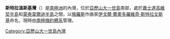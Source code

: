 {{coord|72|20|S|71|30|W|display=title}}

'''斯特拉溫斯基灣'''（{{lang-en|Stravinsky Inlet}}）是[[南極洲|南極洲]]的內灣，位於[[亞歷山大一世島|亞歷山大一世島]]南部，處於[[蕭士達高維契半島|蕭士達高維契半島]]和[[蒙泰韋爾迪半島|蒙泰韋爾迪半島]]之間，以[[俄羅斯|俄羅斯]]作曲家[[伊戈爾·費奧多羅維奇·斯特拉文斯基|伊戈爾·費奧多羅維奇·斯特拉文斯基]]命名，現時由[[南極條約體系|南極條約體系]]管理。

{{DEFAULTSORT:Stravinsky Inlet}}
[[Category:亞歷山大一世島內灣|Category:亞歷山大一世島內灣]]


{{AlexanderIsland-geo-stub}}